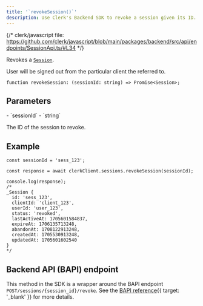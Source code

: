 ```yaml
---
title: '`revokeSession()`'
description: Use Clerk's Backend SDK to revoke a session given its ID.
---
```


{/* clerk/javascript file: https://github.com/clerk/javascript/blob/main/packages/backend/src/api/endpoints/SessionApi.ts/#L34 */}

Revokes a [`Session`](/docs/references/backend/types/backend-session).

User will be signed out from the particular client the referred to.

```tsx {{ prettier: false }}
function revokeSession: (sessionId: string) => Promise<Session>;
```

## Parameters

<Properties>
  - `sessionId`
  - `string`

  The ID of the session to revoke.
</Properties>

## Example

```tsx {{ prettier: false }}
const sessionId = 'sess_123';

const response = await clerkClient.sessions.revokeSession(sessionId);

console.log(response);
/*
_Session {
  id: 'sess_123',
  clientId: 'client_123',
  userId: 'user_123',
  status: 'revoked',
  lastActiveAt: 1705601584837,
  expireAt: 1706135713248,
  abandonAt: 1708122913248,
  createdAt: 1705530913248,
  updatedAt: 1705601602540
}
*/
```

## Backend API (BAPI) endpoint

This method in the SDK is a wrapper around the BAPI endpoint `POST/sessions/{session_id}/revoke`. See the [BAPI reference](/docs/reference/backend-api/tag/Sessions#operation/RevokeSession){{ target: '_blank' }} for more details.
